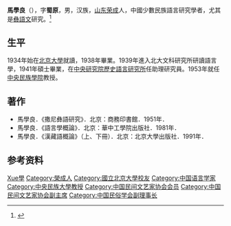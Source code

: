 '''馬學良'''（{{生卒|1913年|6月22日|1999年|4月4日|catIdx=Ma馬}}），字'''蜀原'''，男，汉族，[[山東省|山东]][[榮成縣|荣成]]人，中國少數民族語言研究學者，尤其是[[彝語|彝語]][[彝文|文]]研究。<ref>{{Cite book|title=中国当代文化名人小传|author=伍杰主编; 崔运玺, 王伟华, 周昌喜副主编|publisher=辽宁人民出版社|year=1993|isbn=9787205022938|location=沈阳|pages=}}</ref>

== 生平 ==
1934年始在[[北京大學|北京大學]]就讀，1938年畢業。1939年進入北大文科研究所研讀語言學，1941年碩士畢業，在[[中央研究院歷史語言研究所|中央研究院歷史語言研究所]]任助理研究員。1953年就任[[中央民族學院|中央民族學院]]教授。

== 著作 ==
* 馬學良．《撒尼彝語研究》．北京：商務印書館．1951年．
* 馬學良．《語言學概論》．北京：華中工學院出版社．1981年．
* 馬學良．《漢藏語概論》（上、下冊）．北京：北京大學出版社．1991年．

== 参考资料 ==
{{reflist}}

{{Navboxes
| title  = 马学良在[[中国民俗学会|中国民俗学会]]的职务
| list1  =
{{中国民俗学会第一届理事会}}
{{中国民俗学会第二届理事会}}
{{中国民俗学会第三届理事会}}
}}
{{Navboxes
| title  = 马学良在[[中国民间文艺家协会|中国民间文艺家协会]]的职务
| list1  =
{{中国民间文艺研究会第三届理事会}}
{{中国民间文艺家协会第四届理事会}}
}}
{{Navboxes
| title  = 马学良在[[中国文学艺术界联合会|中国文学艺术界联合会]]的职务
| list1  =
{{中国文学艺术界联合会第四届全国委员会}}
}}

{{Authority control}}

{{DEFAULTSORT:Ma馬}}
[[Category:馬姓|Xue學]]
[[Category:榮成人|Category:榮成人]]
[[Category:國立北京大學校友|Category:國立北京大學校友]]
[[Category:中国语言学家|Category:中国语言学家]]
[[Category:中央民族大學教授|Category:中央民族大學教授]]
[[Category:中国民间文艺家协会会员|Category:中国民间文艺家协会会员]]
[[Category:中国民间文艺家协会副主席|Category:中国民间文艺家协会副主席]]
[[Category:中国民俗学会副理事长|Category:中国民俗学会副理事长]]


{{Linguist-stub}}